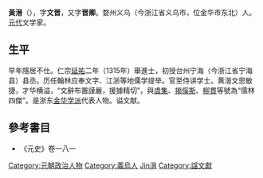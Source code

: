 '''黃溍'''（{{bd|1277年||1357年||catIdx=Huang黃溍}}），字'''文晋'''，又字'''晋卿'''。婺州义乌（今浙江省义乌市，位金华市东北）人。[[元代|元代]]文学家。

== 生平 ==
早年隱居不仕。仁宗[[延祐|延祐]]二年（1315年）舉進士，初授台州宁海（今浙江省宁海县）县丞。历任翰林应奉文字、江浙等地儒学提举。官至侍讲学士。黄溍文思敏捷，才华横溢，“文辭布置謹嚴，援據精切”，與[[虞集|虞集]]、[[揭傒斯|揭傒斯]]、[[柳貫|柳貫]]等號為“儒林四傑”。是浙东[[金华学派|金华学派]]代表人物。谥文献。

==參考書目==
* 《元史》卷一八一
{{元朝人物小作品}}
{{延祐二年乙卯科廷試金榜}}

{{DEFAULTSORT:Huang黃溍}}
[[Category:元朝政治人物|Category:元朝政治人物]]
[[Category:義烏人|Category:義烏人]]
[[Category:黃姓|Jin溍]]
[[Category:諡文獻|Category:諡文獻]]